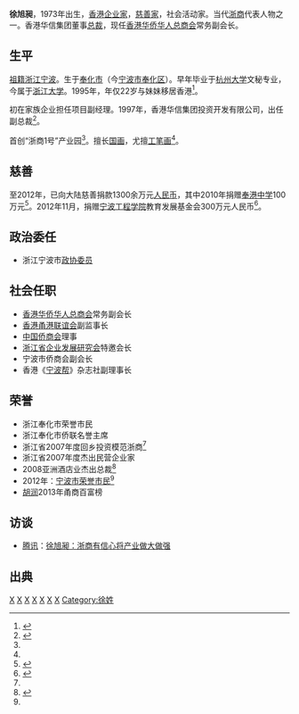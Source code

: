 '''徐旭昶'''，1973年出生，[[香港|香港]][[企业家|企业家]]，[[慈善家|慈善家]]，社会活动家。当代[[浙商|浙商]]代表人物之一。香港华信集团董事[[总裁|总裁]]，现任[[香港华侨华人总商会|香港华侨华人总商会]]常务副会长。

==生平==

[[祖籍|祖籍]][[浙江|浙江]][[宁波|宁波]]。生于[[奉化市|奉化市]]（今[[宁波市|宁波市]][[奉化区|奉化区]]）。早年毕业于[[杭州大学|杭州大学]]文秘专业，今属于[[浙江大学|浙江大学]]。1995年，年仅22岁与妹妹移居香港<ref name="徐浙企">{{cite web|url=http://www.zjdew.com/mlzj/system/2010/10/17/012768354.shtml|title=徐旭昶：有意义地赚钱|publisher=[[浙江省企业发展研究会|浙江省企业发展研究会]]|accessdate=2013年12月5日|language=zh-hans|archive-date=2013年8月28日|archive-url=https://web.archive.org/web/20130828092624/http://www.zjdew.com/mlzj/system/2010/10/17/012768354.shtml|dead-url=yes}}</ref>。

初在家族企业担任项目副经理。1997年，香港华信集团投资开发有限公司，出任副总裁<ref name="徐浙商">{{cite web |url=http://finance.sina.com.cn/leadership/mroll/20111020/162010658708.shtml |title=徐旭昶：首创浙商号2.5产业园 |publisher=[[新浪|新浪]]财经 |author=《浙商》 |date=2011年10月20日 |accessdate=2013年12月5日 |language=zh-hans |archive-date=2016年3月4日 |archive-url=https://web.archive.org/web/20160304133734/http://finance.sina.com.cn/leadership/mroll/20111020/162010658708.shtml |dead-url=no }}</ref>。

首创“浙商1号”产业园<ref name="徐浙商"/>。擅长[[国画|国画]]，尤擅[[工笔画|工笔画]]<ref name="徐浙商"/>。

==慈善==
至2012年，已向大陆慈善捐款1300余万元[[人民币|人民币]]，其中2010年捐赠[[奉港中学|奉港中学]]100万元<ref name="徐奉化">{{cite web|url=http://www1.fhnews.com.cn/gb/node2/node6/node86/node97/userobject1ai333512.html|title=港商徐旭昶:具有双重身份的奉化人|publisher=奉化新闻网|author=来源：奉化日报|date=2012年2月8日|accessdate=2013年12月5日|language=zh-hans|deadurl=yes|archiveurl=https://web.archive.org/web/20160305034404/http://www1.fhnews.com.cn/gb/node2/node6/node86/node97/userobject1ai333512.html|archivedate=2016年3月5日}}</ref>。2012年11月，捐赠[[宁波工程学院|宁波工程学院]]教育发展基金会300万元人民币<ref name="徐201211">{{cite web |url=http://news.foundationcenter.org.cn/html/2012-12/57611.html |title=香港华侨华人总商会常务副会长徐旭昶先生向我会捐赠300万元 |publisher=CFC新闻中心 |author=来源：宁波工程学院教育发展基金会 |date=2012-11-07 |accessdate=2013年12月5日 |language=zh-hans |archive-url=https://web.archive.org/web/20160304192734/http://news.foundationcenter.org.cn/html/2012-12/57611.html |archive-date=2016年3月4日 |dead-url=yes }}</ref>。

==政治委任==
* 浙江宁波市[[政协委员|政协委员]]

==社会任职==
* [[香港华侨华人总商会|香港华侨华人总商会]]常务副会长
*[[香港甬港联谊会|香港甬港联谊会]]副监事长
* [[中国侨商会|中国侨商会]]理事
* [[浙江省企业发展研究会|浙江省企业发展研究会]]特邀会长
* 宁波市侨商会副会长
* 香港《[[宁波帮|宁波帮]]》杂志社副理事长

==荣誉==
* 浙江奉化市荣誉市民
* 浙江奉化市侨联名誉主席
* 浙江省2007年度回乡投资模范浙商<ref name="徐浙企"/>
* 浙江省2007年度杰出民营企业家
* 2008亚洲酒店业杰出总裁<ref name="徐奉化">{{cite web |url=http://www.fhqw.net/01/News_View.asp?NewsID=1067 |title=奉籍港商徐旭昶被评为“2008亚洲酒店业杰出总裁” |publisher=奉化侨网 |date=2008-12-02 |accessdate=2013年12月5日 |language=zh-hans }}{{dead link|date=2018年2月 |bot=InternetArchiveBot |fix-attempted=yes }}</ref>
* 2012年：[[宁波市荣誉市民|宁波市荣誉市民]]<ref name="徐奉化"/>
* [[胡润|胡润]]2013年甬商百富榜

==访谈==
* [[腾讯|腾讯]]：[http://zj.qq.com/a/20121230/000079.htm 徐旭昶：浙商有信心将产业做大做强] {{Wayback|url=http://zj.qq.com/a/20121230/000079.htm |date=20200811200829 }}

==出典==
{{reflist|2}}

[[Category:1973年出生|X]]
[[Category:宁波人|X]]
[[Category:奉化人|X]]
[[Category:香港宁波人|X]]
[[Category:香港慈善家|X]]
[[Category:宁波商帮|X]]
[[Category:浙江大學校友|X]]
[[Category:徐姓|Category:徐姓]]